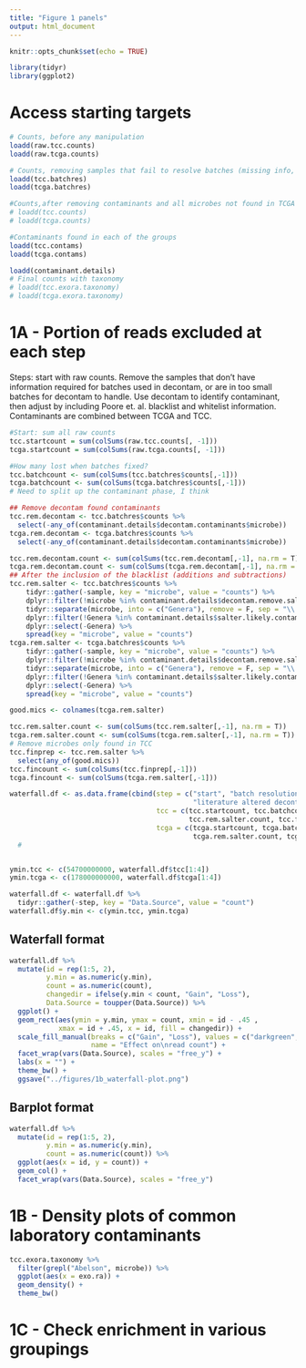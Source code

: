 ```yaml
---
title: "Figure 1 panels"
output: html_document
---
```


```r
knitr::opts_chunk$set(echo = TRUE)

library(tidyr)
library(ggplot2)
```

# Access starting targets

```r
# Counts, before any manipulation
loadd(raw.tcc.counts)
loadd(raw.tcga.counts)

# Counts, removing samples that fail to resolve batches (missing info, etc.)
loadd(tcc.batchres)
loadd(tcga.batchres)

#Counts,after removing contaminants and all microbes not found in TCGA
# loadd(tcc.counts)
# loadd(tcga.counts)

#Contaminants found in each of the groups
loadd(tcc.contams)
loadd(tcga.contams)

loadd(contaminant.details)
# Final counts with taxonomy
# loadd(tcc.exora.taxonomy)
# loadd(tcga.exora.taxonomy)
```

# 1A - Portion of reads excluded at each step

Steps: start with raw counts. Remove the samples that don't have information required for batches used in decontam, or are in too small batches for decontam to handle. Use decontam to identify contaminant, then adjust by including Poore et. al. blacklist and whitelist information. Contaminants are combined between TCGA and TCC.
```r
#Start: sum all raw counts
tcc.startcount = sum(colSums(raw.tcc.counts[, -1]))
tcga.startcount = sum(colSums(raw.tcga.counts[, -1]))

#How many lost when batches fixed?
tcc.batchcount <- sum(colSums(tcc.batchres$counts[,-1]))
tcga.batchcount <- sum(colSums(tcga.batchres$counts[,-1]))
# Need to split up the contaminant phase, I think

## Remove decontam found contaminants
tcc.rem.decontam <- tcc.batchres$counts %>%
  select(-any_of(contaminant.details$decontam.contaminants$microbe))
tcga.rem.decontam <- tcga.batchres$counts %>%
  select(-any_of(contaminant.details$decontam.contaminants$microbe))

tcc.rem.decontam.count <- sum(colSums(tcc.rem.decontam[,-1], na.rm = T))
tcga.rem.decontam.count <- sum(colSums(tcga.rem.decontam[,-1], na.rm = T))
## After the inclusion of the blacklist (additions and subtractions)
tcc.rem.salter <- tcc.batchres$counts %>%
    tidyr::gather(-sample, key = "microbe", value = "counts") %>%
    dplyr::filter(!microbe %in% contaminant.details$decontam.remove.salter$microbe) %>%
    tidyr::separate(microbe, into = c("Genera"), remove = F, sep = "\\.") %>%
    dplyr::filter(!Genera %in% contaminant.details$salter.likely.contaminants) %>%
    dplyr::select(-Genera) %>%
    spread(key = "microbe", value = "counts")
tcga.rem.salter <- tcga.batchres$counts %>%
    tidyr::gather(-sample, key = "microbe", value = "counts") %>%
    dplyr::filter(!microbe %in% contaminant.details$decontam.remove.salter$microbe) %>%
    tidyr::separate(microbe, into = c("Genera"), remove = F, sep = "\\.") %>%
    dplyr::filter(!Genera %in% contaminant.details$salter.likely.contaminants) %>%
    dplyr::select(-Genera) %>%
    spread(key = "microbe", value = "counts")

good.mics <- colnames(tcga.rem.salter)

tcc.rem.salter.count <- sum(colSums(tcc.rem.salter[,-1], na.rm = T))
tcga.rem.salter.count <- sum(colSums(tcga.rem.salter[,-1], na.rm = T))
# Remove microbes only found in TCC
tcc.finprep <- tcc.rem.salter %>%
  select(any_of(good.mics))
tcc.fincount <- sum(colSums(tcc.finprep[,-1]))
tcga.fincount <- sum(colSums(tcga.rem.salter[,-1]))
```

```r
waterfall.df <- as.data.frame(cbind(step = c("start", "batch resolution", "initial decontam",
                                             "literature altered decontam", "Remove TCC only"),
                                    tcc = c(tcc.startcount, tcc.batchcount, tcc.rem.decontam.count,
                                            tcc.rem.salter.count, tcc.fincount),
                                    tcga = c(tcga.startcount, tcga.batchcount, tcga.rem.decontam.count,
                                             tcga.rem.salter.count, tcga.fincount)))
  # 


ymin.tcc <- c(54700000000, waterfall.df$tcc[1:4])
ymin.tcga <- c(178000000000, waterfall.df$tcga[1:4])

waterfall.df <- waterfall.df %>%
  tidyr::gather(-step, key = "Data.Source", value = "count")
waterfall.df$y.min <- c(ymin.tcc, ymin.tcga)
```

## Waterfall format
```r
waterfall.df %>%
  mutate(id = rep(1:5, 2),
         y.min = as.numeric(y.min),
         count = as.numeric(count),
         changedir = ifelse(y.min < count, "Gain", "Loss"),
         Data.Source = toupper(Data.Source)) %>%
  ggplot() +
  geom_rect(aes(ymin = y.min, ymax = count, xmin = id - .45 ,
            xmax = id + .45, x = id, fill = changedir)) +
  scale_fill_manual(breaks = c("Gain", "Loss"), values = c("darkgreen", "darkred"), 
                    name = "Effect on\nread count") +
  facet_wrap(vars(Data.Source), scales = "free_y") +
  labs(x = "") +
  theme_bw() +
  ggsave("../figures/1b_waterfall-plot.png")
```

## Barplot format

```r
waterfall.df %>%
  mutate(id = rep(1:5, 2),
         y.min = as.numeric(y.min),
         count = as.numeric(count)) %>%
  ggplot(aes(x = id, y = count)) +
  geom_col() +
  facet_wrap(vars(Data.Source), scales = "free_y")
```

# 1B - Density plots of common laboratory contaminants

```r
tcc.exora.taxonomy %>%
  filter(grepl("Abelson", microbe)) %>%
  ggplot(aes(x = exo.ra)) +
  geom_density() +
  theme_bw()
```

# 1C - Check enrichment in various groupings

